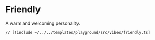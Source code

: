 # Friendly

A warm and welcoming personality.

```bash [cmd]
// [!include ~/../../templates/playground/src/vibes/friendly.ts]
```
